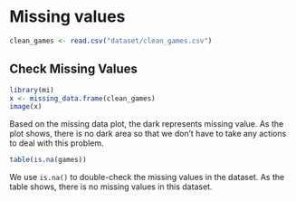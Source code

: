 # Missing values


```r
clean_games <- read.csv("dataset/clean_games.csv")
```

## Check Missing Values

```r
library(mi)
x <- missing_data.frame(clean_games)
image(x)
```

Based on the missing data plot, the dark represents missing value. As the plot shows, there is no dark area so that we don't have to take any actions to deal with this problem.

```r
table(is.na(games))
```

We use `is.na()` to double-check the missing values in the dataset. As the table shows, there is no missing values in this dataset.